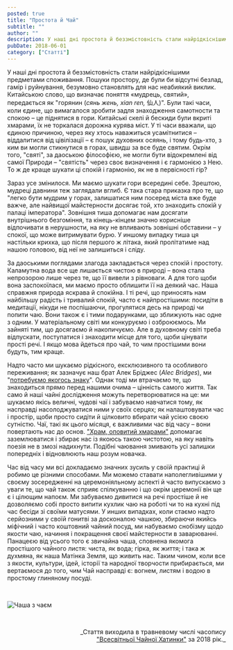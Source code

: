 ```yaml
---
posted: true
title: "Простота й Чай"
subtitle: ""
author: ""
description: У наші дні простота й беззмістовність стали найрідкіснішими предметами споживання. Пошуки простору, де були би відсутні безлад, гамір і руйнування...
pubDate: 2018-06-01
category: ["Статті"]
---
```



У наші дні простота й беззмістовність стали найрідкіснішими предметами споживання. Пошуки простору, де були би відсутні безлад, гамір і руйнування, безумовно становлять для нас неабиякий виклик. Китайською слово, що визначає поняття «мудрець, святий», передається як "горянин (_сянь жень, xian ren,_ 仙人)". Були такі часи, коли єдине, що вимагалося зробити задля знаходження самотности та спокою – це піднятися в гори. Китайські скелі й бескиди були вкриті хмарами, їх не торкалася дорожна курява міст. У ті часи вважали, що єдиною причиною, через яку хтось наважиться усамітнитися – віддалитися від цівілізації – є пошук духовних осяянь, і тому будь-хто, з ким ви могли стикнутися в горах, швидш за все буде святим. Окрім того, "святі", за даоською філософією, не могли бути відокремлені від самої Природи – "святість" через своє визначення і є гармонією з Нею. То ж де краще шукати ці спокій і гармонію, як не в первісності гір?

Зараз усе змінилося. Ми маємо шукати гори всередині себе. Зрештою, мудреці давнини теж заглядали вглиб. Є така стара приказка про те, що "легко бути мудрим у горах, залишатися ним посеред міста вже буде важче, але найвищої майстерности досягає той, хто знаходить спокій у палаці імператора". Зовнішня тиша допомагає нам досягати внутрішнього безгоміння, та кінець-кінцем значно корисніше відпочивати в нерушности, на яку не впливають зовнішні обставини – у спокої, що може витримувати бурю. У иншому випадку тиша ця настільки крихка, що після першого ж літака, який пролітатиме над нашою головою, від неї не залишиться і сліду.

За даоськими поглядами злагода закладається через спокій і простоту. Каламутна вода все ще лишається чистою в природі – вона стала непрозорою лише через те, що її вивели з рівноваги. А для того щоби вона заспокоїлася, ми маємо просто облишити її на деякий час. Наша справжня природа яскрава й спокійна. І ті речі, що приносять нам найбільшу радість і тривалий спокій, часто є найпростішими: посидіти в медитації, нікуди не поспішаючи, прогулятися десь на природі чи попити чаю. Вони також є і тими подарунками, що зближують нас одне з одним. У матеріальному світі ми конкуруємо і озброюємось. Ми зайняті тим, що досягаємо й накопичуємо. Але в духовному світі треба відпускати, поступатися і знаходити місце для того, щоби цінувати прості речі. І якщо мова йдеться про чай, то чим простішими вони будуть, тим краще.

Надто часто ми шукаємо рідкісного, ексклюзивного та особливого переживання; як зазначує наш брат Алек Бріджес (_Alec Bridges_), ми "<span style="text-decoration: underline;"><a title="Alec Bridges - Signs" href="https://alecbridges.bandcamp.com/track/signs" target="_blank" rel="noopener">потребуємо якогось знаку</a></span>". Однак тоді ми втрачаємо те, що знаходиться прямо перед нашими очима – цінність самого життя. Так само й наші чайні дослідження можуть перетворюватися на це: ми шукаємо якісь величні, чудові чаї і забуваємо навчатися тому, як насправді насолоджуватися ними у своїх серцях; як налаштовувати час і простір, щоби просто сидіти й цілковито вбирати чай усією своєю сутністю. Чаї, такі як цього місяця, є важливими час від часу – вони повертають нас до основ. ["Храм, оповитий хмарами"](/brewingtips/cloud-temple) допомагає заземлюватися і збирає нас із якоюсь такою чистотою, на яку навіть поезія не в змозі надихнути. Подібні чаювання змивають усі залишки попередніх і відновлюють наш розум новачка.

Час від часу ми всі докладаємо значних зусиль у своїй практиці й робимо це різними способами. Ми можемо ставати наполегливішими у своєму зосередженні на церемоніяльному аспекті й часто випускаємо з уваги те, що чай також сприяє спілкуванню і що окрім церемонії він ще є і цілющим напоєм. Ми забуваємо дивитися на речі простіше й не дозволяємо собі просто випити кухлик чаю на роботі чи то на кухні під час бесіди зі своїми матусями. У инших випадках, коли стаємо надто серйозними у своїй гонитві за досконалою чашкою, збираючи якийсь міфічний і часто коштовний чайний посуд, ми набуваємо снобізму щодо якости чаю, начиння і покращення своєї майстерности в заварюванні. Панацеєю від усього того є звичайна чаша, сповнена якомога простішого чайного листя: чиста, як вода; гірка, як життя; і така ж духмяна, як наша Матінка Земля, що живить нас. Таким чином, коли все з якости, культури, ідей, історії та народної творчости прибирається, ми вертаємося до того, чим Чай насправді є: вогнем, листям і водою в простому глиняному посуді.

<p>&nbsp;</p>
<Image class="align-center" src={Image1} alt="Чаша з чаєм" />

<p>&nbsp;</p>
<p align="right" style="font-size: 0.9rem;">_Стаття виходила в травневому числі часопису<br /><a title="globalteahut.org" href="http://www.globalteahut.org/" target="_blank" rel="noopener">"Всесвітньої Чайної Хатинки"</a>&nbsp;за 2018 рік._</p>